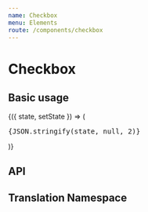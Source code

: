 ---
name: Checkbox
menu: Elements
route: /components/checkbox
---


# Checkbox

## Basic usage

<Playground>
  <State
    initial={{
      checked : false,
      label : 'Sample check'
    }}
  >
    {({ state, setState }) => (
      <React.Fragment>
        <div>
          <pre>{JSON.stringify(state, null, 2)}</pre>
        </div>
        <div style={{ maxWidth: '300px', margin: '0 auto' }}>
          <Checkbox {...state} />
        </div>
      </React.Fragment>
    )}
  </State>
</Playground>

## API

<Props of={Checkbox} />

## Translation Namespace

<NameSpace name="Checkbox" />